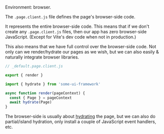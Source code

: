 Environment: browser.

The `.page.client.js` file defines the page's browser-side code.

It represents the entire browser-side code. This means that if we don't create any `.page.client.js` files, then our app has zero browser-side JavaScript.
(Except for Vite's dev code when not in production.)

This also means that we have full control over the browser-side code. Not only can we render/hydrate our pages as we wish, but we can also easily & naturally integrate browser libraries.

```js
// _default.page.client.js

export { render }

import { hydrate } from 'some-ui-framework'

async function render(pageContext) {
  const { Page } = pageContext
  await hydrate(Page)
}
```

The browser-side is usually about [hydrating](/hydration) the page,
but we can also do partial/island hydration,
only install a couple of JavaScript event handlers,
etc.

